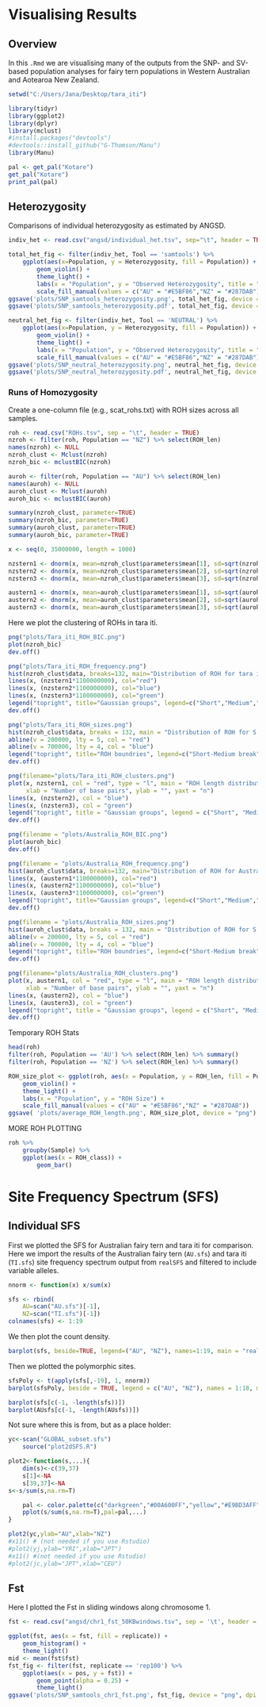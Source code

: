 # Visualising Results
## Overview
In this `.Rmd` we are visualising many of the outputs from the SNP- and SV-based population analyses for fairy tern populations in Western Australian and Aotearoa New Zealand.   
```r
setwd("C:/Users/Jana/Desktop/tara_iti")

library(tidyr)
library(ggplot2)
library(dplyr)
library(mclust)
#install.packages("devtools")
#devtools::install_github("G-Thomson/Manu")
library(Manu)

pal <- get_pal("Kotare")
get_pal("Kotare")
print_pal(pal)
```
## Heterozygosity
Comparisons of individual heterozygosity as estimated by ANGSD.  
```r
indiv_het <- read.csv("angsd/individual_het.tsv", sep="\t", header = TRUE)

total_het_fig <- filter(indiv_het, Tool == 'samtools') %>%
    ggplot(aes(x=Population, y = Heterozygosity, fill = Population)) +
        geom_violin() +
        theme_light() +
        labs(x = "Population", y = "Observed Heterozygosity", title = "Individual Heterozygosity") +
        scale_fill_manual(values = c("AU" = "#E5BF86","NZ" = "#287DAB")) 
ggsave('plots/SNP_samtools_heterozygosity.png', total_het_fig, device = "png", dpi = 600)
ggsave('plots/SNP_samtools_heterozygosity.pdf', total_het_fig, device = "pdf", dpi = 600)

neutral_het_fig <- filter(indiv_het, Tool == 'NEUTRAL') %>%
    ggplot(aes(x=Population, y = Heterozygosity, fill = Population)) +
        geom_violin() +
        theme_light() +
        labs(x = "Population", y = "Observed Heterozygosity", title = "Individual Heterozygosity") +
        scale_fill_manual(values = c("AU" = "#E5BF86","NZ" = "#287DAB")) 
ggsave('plots/SNP_neutral_heterozygosity.png', neutral_het_fig, device = "png", dpi = 600)
ggsave('plots/SNP_neutral_heterozygosity.pdf', neutral_het_fig, device = "pdf", dpi = 600)
```

### Runs of Homozygosity
Create a one-column file (e.g., scat_rohs.txt) with ROH sizes across all samples. 
```r
roh <- read.csv("ROHs.tsv", sep = "\t", header = TRUE)
nzroh <- filter(roh, Population == "NZ") %>% select(ROH_len)
names(nzroh) <- NULL
nzroh_clust <- Mclust(nzroh)
nzroh_bic <- mclustBIC(nzroh)

auroh <- filter(roh, Population == "AU") %>% select(ROH_len)
names(auroh) <- NULL
auroh_clust <- Mclust(auroh)
auroh_bic <- mclustBIC(auroh)

summary(nzroh_clust, parameter=TRUE)
summary(nzroh_bic, parameter=TRUE)
summary(auroh_clust, parameter=TRUE)
summary(auroh_bic, parameter=TRUE)

x <- seq(0, 35000000, length = 1000)

nzstern1 <- dnorm(x, mean=nzroh_clust$parameters$mean[1], sd=sqrt(nzroh_clust$parameters$variance$sigmasq[1]))
nzstern2 <- dnorm(x, mean=nzroh_clust$parameters$mean[2], sd=sqrt(nzroh_clust$parameters$variance$sigmasq[2]))
nzstern3 <- dnorm(x, mean=nzroh_clust$parameters$mean[3], sd=sqrt(nzroh_clust$parameters$variance$sigmasq[3]))

austern1 <- dnorm(x, mean=auroh_clust$parameters$mean[1], sd=sqrt(auroh_clust$parameters$variance$sigmasq[1]))
austern2 <- dnorm(x, mean=auroh_clust$parameters$mean[2], sd=sqrt(auroh_clust$parameters$variance$sigmasq[2]))
austern3 <- dnorm(x, mean=auroh_clust$parameters$mean[3], sd=sqrt(auroh_clust$parameters$variance$sigmasq[3]))
```
Here we plot the clustering of ROHs in tara iti.  

```r
png("plots/Tara_iti_ROH_BIC.png")
plot(nzroh_bic)
dev.off()

png("plots/Tara_iti_ROH_frequency.png")
hist(nzroh_clust$data, breaks=132, main="Distribution of ROH for tara iti", xlab="Number of base pairs")
lines(x, (nzstern1*1100000000), col="red")
lines(x, (nzstern2*1100000000), col="blue")
lines(x, (nzstern3*1100000000), col="green")
legend("topright", title="Gaussian groups", legend=c("Short","Medium","Long"), lty=c(1,1,1), col=c("red", "blue", "green"))
dev.off()

png("plots/Tara_iti_ROH_sizes.png")
hist(nzroh_clust$data, breaks = 132, main = "Distribution of ROH for S. nereis davisae", xlab = "Number of base pairs")
abline(v = 200000, lty = 5, col = "red")
abline(v = 700000, lty = 4, col = "blue")
legend("topright", title="ROH boundries", legend=c("Short-Medium break","Medium-Long break"), lty=c(5,4), col=c("red", "blue"))
dev.off()

png(filename="plots/Tara_iti_ROH_clusters.png")
plot(x, nzstern1, col = "red", type = "l", main = "ROH length distributions for S. nereis davisae",
     xlab = "Number of base pairs", ylab = "", yaxt = "n")
lines(x, (nzstern2), col = "blue")
lines(x, (nzstern3), col = "green")
legend("topright", title = "Gaussian groups", legend = c("Short", "Medium", "Long"), lty = c(1,1,1), col = c("red", "blue", "green"))
dev.off()
```

```r
png(filename = "plots/Australia_ROH_BIC.png")
plot(auroh_bic)
dev.off()

png(filename = "plots/Australia_ROH_frequency.png")
hist(auroh_clust$data, breaks=132, main="Distribution of ROH for Australian fairy tern", xlab="Number of base pairs")
lines(x, (austern1*1100000000), col="red")
lines(x, (austern2*1100000000), col="blue")
lines(x, (austern3*1100000000), col="green")
legend("topright", title="Gaussian groups", legend=c("Short","Medium","Long"), lty=c(1,1,1), col=c("red", "blue", "green"))
dev.off()

png(filename = "plots/Australia_ROH_sizes.png")
hist(auroh_clust$data, breaks = 132, main = "Distribution of ROH for S. nereis nereis", xlab = "Number of base pairs")
abline(v = 200000, lty = 5, col = "red")
abline(v = 700000, lty = 4, col = "blue")
legend("topright", title="ROH boundries", legend=c("Short-Medium break","Medium-Long break"), lty=c(5,4), col=c("red", "blue"))
dev.off()

png(filename="plots/Australia_ROH_clusters.png")
plot(x, austern1, col = "red", type = "l", main = "ROH length distributions for S. nereis davisae",
     xlab = "Number of base pairs", ylab = "", yaxt = "n")
lines(x, (austern2), col = "blue")
lines(x, (austern3), col = "green")
legend("topright", title = "Gaussian groups", legend = c("Short", "Medium", "Long"), lty = c(1,1,1), col = c("red", "blue", "green"))
dev.off()
```
Temporary ROH Stats
```r
head(roh)
filter(roh, Population == 'AU') %>% select(ROH_len) %>% summary()
filter(roh, Population == 'NZ') %>% select(ROH_len) %>% summary()

ROH_size_plot <- ggplot(roh, aes(x = Population, y = ROH_len, fill = Population)) +
    geom_violin() +
    theme_light() +
    labs(x = "Population", y = "ROH Size") +
    scale_fill_manual(values = c("AU" = "#E5BF86","NZ" = "#287DAB"))
ggsave( 'plots/average_ROH_length.png', ROH_size_plot, device = "png")
```
MORE ROH PLOTTING
```r
roh %>%
    groupby(Sample) %>%
    ggplot(aes(x = ROH_class)) +
        geom_bar()
```
# Site Frequency Spectrum (SFS)
## Individual SFS
First we plotted the SFS for Australian fairy tern and tara iti for comparison. Here we import the results of the Australian fairy tern (`AU.sfs`) and tara iti (`TI.sfs`) site frequency spectrum output from `realSFS` and filtered to include variable alleles.  
```r
nnorm <- function(x) x/sum(x)

sfs <- rbind(
    AU=scan("AU.sfs")[-1],
    NZ=scan("TI.sfs")[-1])
colnames(sfs) <- 1:19
```
We then plot the count density.
```r
barplot(sfs, beside=TRUE, legend=("AU", "NZ"), names=1:19, main = "realSFS non-ancestral sites", args.legend = list(x="topleft"))
```

Then we plotted the polymorphic sites.
```r
sfsPoly <- t(apply(sfs[,-19], 1, nnorm))
barplot(sfsPoly, beside = TRUE, legend = c("AU", "NZ"), names = 1:18, main = "realSFS Polymorphic Sites")

barplot(sfs[c(-1, -length(sfs))])
barplot(AUsfs[c(-1, -length(AUsfs))])
```

Not sure where this is from, but as a place holder:
```r

yc<-scan("GLOBAL_subset.sfs")
    source("plot2dSFS.R")

plot2<-function(s,...){
    dim(s)<-c(39,37)
    s[1]<-NA
    s[39,37]<-NA
s<-s/sum(s,na.rm=T)

    pal <- color.palette(c("darkgreen","#00A600FF","yellow","#E9BD3AFF","orange","red4","darkred","black"), space="rgb")
    pplot(s/sum(s,na.rm=T),pal=pal,...)
}

plot2(yc,ylab="AU",xlab="NZ")
#x11() # (not needed if you use Rstudio)
#plot2(yj,ylab="YRI",xlab="JPT")
#x11() #(not needed if you use Rstudio)
#plot2(jc,ylab="JPT",xlab="CEU")
```


## Fst
Here I plotted the Fst in sliding windows along chromosome 1.
```r
fst <- read.csv("angsd/chr1_fst_50KBwindows.tsv", sep = '\t', header = TRUE)

ggplot(fst, aes(x = fst, fill = replicate)) +
    geom_histogram() +
    theme_light()
mid <- mean(fst$fst)
fst_fig <- filter(fst, replicate == 'rep100') %>%
    ggplot(aes(x = pos, y = fst)) +
        geom_point(alpha = 0.25) +
        theme_light()
ggsave('plots/SNP_samtools_chr1_fst.png', fst_fig, device = "png", dpi = 600)
```